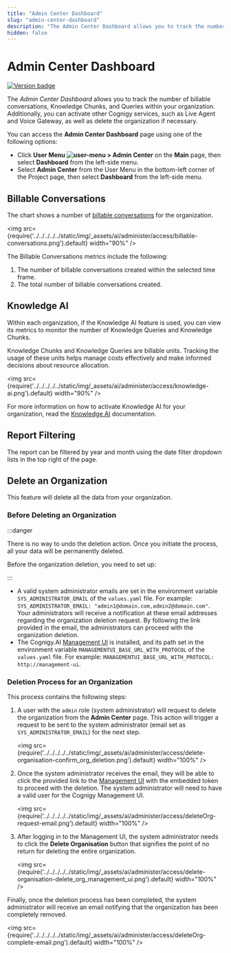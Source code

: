 ```yaml
---
title: "Admin Center Dashboard"
slug: "admin-center-dashboard"
description: "The Admin Center Dashboard allows you to track the number of billable conversations, Knowledge Chunks, and Queries within your organization. Additionally, you can activate other Cognigy services, such as Live Agent and Voice Gateway, as well as delete the organization if necessary."
hidden: false
---
```



# Admin Center Dashboard

<a href="Updated"><img src="https://img.shields.io/badge/Updated_in-v4.89-blue" alt="Version badge" /></a>

The _Admin Center Dashboard_ allows you to track the number of billable conversations, Knowledge Chunks, and Queries within your organization. Additionally, you can activate other Cognigy services, such as Live Agent and Voice Gateway, as well as delete the organization if necessary.

You can access the **Admin Center Dashboard** page using one of the following options:

- Click **User Menu ![user-menu](../../../../../static/img/_assets/icons/user-menu.svg) > Admin Center** on the **Main** page, then select **Dashboard** from the left-side menu.
- Select **Admin Center** from the User Menu in the bottom-left corner of the Project page, then select **Dashboard** from the left-side menu.

## Billable Conversations

The chart shows a number of [billable conversations](../../billing.mdx) for the organization.

<img src={require('../../../../../static/img/_assets/ai/administer/access/billable-conversations.png').default} width="90%" />

The Billable Conversations metrics include the following:

1. The number of billable conversations created within the selected time frame.
2. The total number of billable conversations created.

## Knowledge AI

Within each organization, if the Knowledge AI feature is used,
you can view its metrics to monitor the number of Knowledge Queries and Knowledge Chunks.

Knowledge Chunks and Knowledge Queries are billable units.
Tracking the usage of these units helps manage costs effectively
and make informed decisions about resource allocation.

<img src={require('../../../../../static/img/_assets/ai/administer/access/knowledge-ai.png').default} width="90%" />

<knowledgeAiMetrics />

For more information on how to activate Knowledge AI for your organization, read the [Knowledge AI](../../../empower/knowledge-ai/activate.mdx) documentation.

## Report Filtering

The report can be filtered by year and month using the date filter dropdown lists in the top right of the page.

## Delete an Organization

This feature will delete all the data from your organization.

### Before Deleting an Organization

:::danger

  There is no way to undo the deletion action. Once you initiate the process, all your data will be permanently deleted.

  Before the organization deletion, you need to set up:

:::


- A valid system administrator emails are set in the environment variable `SYS_ADMINISTRATOR_EMAIL` of the `values.yaml` file. For example: `SYS_ADMINISTRATOR_EMAIL: "admin1@domain.com,admin2@domain.com"`. Your administrators will receive a notification at these email addresses regarding the organization deletion request. By following the link provided in the email, the administrators can proceed with the organization deletion.
- The Cognigy.AI [Management UI](../../access/management-ui.mdx) is installed, and its path set in the environment variable `MANAGEMENTUI_BASE_URL_WITH_PROTOCOL` of the `values.yaml` file. For example: `MANAGEMENTUI_BASE_URL_WITH_PROTOCOL: http://management-ui`.

### Deletion Process for an Organization

This process contains the following steps:

1. A user with the `admin` role (system administrator) will request to delete the organization from the **Admin Center** page. This action will trigger a request to be sent to the system administrator (email set as `SYS_ADMINISTRATOR_EMAIL`) for the next step.

    <img src={require('../../../../../static/img/_assets/ai/administer/access/delete-organisation-confirm_org_deletion.png').default} width="100%" />

2. Once the system administrator receives the email, they will be able to click the provided link to the [Management UI](../../access/management-ui.mdx) with the embedded token to proceed with the deletion. The system administrator will need to have a valid user for the Cognigy Management UI.

    <img src={require('../../../../../static/img/_assets/ai/administer/access/deleteOrg-request-email.png').default} width="100%" />

3. After logging in to the Management UI, the system administrator needs to click the **Delete Organisation** button that signifies the point of no return for deleting the entire organization.

    <img src={require('../../../../../static/img/_assets/ai/administer/access/delete-organisation-delete_org_management_ui.png').default} width="100%" />

Finally, once the deletion process has been completed,
the system administrator will receive an email notifying that the organization has been completely removed.

<img src={require('../../../../../static/img/_assets/ai/administer/access/deleteOrg-complete-email.png').default} width="100%" />
